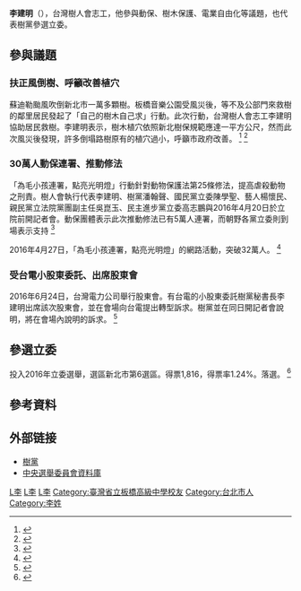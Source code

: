 {{newsrelease|time=2016-08-14T03:14:00+00:00}}
{{Infobox_officeholder
| name = 李建明
| now = 中華民國（台灣）政治人士 
| period = 
| sex = 男 
| Native place = 
| nationality = {{ROC}}
| date of birth = {{birth date and age|1984|8|13}}
| party = {{樹黨}} (2014 –)
| place of birth = {{TWN}}
| educate = 
*臺大昆蟲系學士
}}

'''李建明'''（{{bd|1984年|8月13日||}}），台灣樹人會志工，他參與動保、樹木保護、電業自由化等議題，也代表樹黨參選立委。

== 參與議題 ==
=== 扶正風倒樹、呼籲改善植穴 ===
蘇迪勒颱風吹倒新北市一萬多顆樹。板橋音樂公園受風災後，等不及公部門來救樹的鄰里居民發起了「自己的樹木自己求」行動。此次行動，台灣樹人會志工李建明協助居民救樹。李建明表示，樹木植穴依照新北樹保規範應達一平方公尺，然而此次風災後發現，許多倒塌路樹原有的植穴過小，呼籲市政府改善。
<ref>{{cite news |publisher=自由時報 |url=http://news.ltn.com.tw/news/local/paper/906627 |title=音樂公園倒百棵樹 居民動員扶正 |date=2015-08-14 |accessdate=2016-08-13 |archive-date=2019-12-02 |archive-url=https://web.archive.org/web/20191202153334/https://news.ltn.com.tw/news/local/paper/906627 |dead-url=no }}</ref>
<ref>{{cite news |publisher=自由時報 |url=http://news.ltn.com.tw/news/local/paper/906313 |title=搶救倒樹 護樹團體籲改善植穴 |date=2015-08-13 |accessdate=2016-08-13 |archive-date=2019-12-02 |archive-url=https://web.archive.org/web/20191202191101/https://news.ltn.com.tw/news/local/paper/906313 |dead-url=no }}</ref>

=== 30萬人動保連署、推動修法 ===
「為毛小孩連署，點亮光明燈」行動針對動物保護法第25條修法，提高虐殺動物之刑責。樹人會執行代表李建明、樹黨潘翰聲、國民黨立委陳學聖、藝人楊懷民、親民黨立法院黨團副主任吳崑玉、民主進步黨立委高志鵬與2016年4月20日於立院前開記者會。動保團體表示此次推動修法已有5萬人連署，而朝野各黨立委則到場表示支持
<ref>{{cite news |publisher=中央通訊社 |url=http://www.cna.com.tw/news/aipl/201604200190-1.aspx |title=民團提修法 虐殺動物累犯可處7年徒刑 |date=2016-04-20 |accessdate=2016-08-13 |archive-date=2017-07-05 |archive-url=https://web.archive.org/web/20170705145553/http://www.cna.com.tw/news/aipl/201604200190-1.aspx |dead-url=no }}</ref>

2016年4月27日，「為毛小孩連署，點亮光明燈」的網路活動，突破32萬人。
<ref>{{cite news |publisher=今日新聞 |url=http://www.nownews.com/n/2016/04/27/2078697 |title=為毛小孩連署破32萬　有望修動保法 |date=2016-04-27 |accessdate=2016-08-13 |archive-date=2016-07-02 |archive-url=https://web.archive.org/web/20160702031748/http://www.nownews.com/n/2016/04/27/2078697 |dead-url=no }}</ref>

=== 受台電小股東委託、出席股東會 ===
2016年6月24日，台灣電力公司舉行股東會。有台電的小股東委託樹黨秘書長李建明出席該次股東會，並在會場向台電提出轉型訴求。樹黨並在同日開記者會說明，將在會場內說明的訴求。
<ref>{{cite news |publisher=公庫 |url=http://www.civilmedia.tw/archives/49511 |title=綠色小股東前進台電股東會，電業自由化因應對策! |date=2016-06-24 |accessdate=2016-08-13 |archive-date=2019-11-28 |archive-url=https://web.archive.org/web/20191128020521/https://www.civilmedia.tw/archives/49511 |dead-url=no }}</ref>

== 參選立委 ==
投入2016年立委選舉，選區新北市第6選區。得票1,816，得票率1.24%。落選。
<ref>{{cite news |publisher=中時電子報 |url=http://www.chinatimes.com/vote2016/legislator/65000/0602 |title=立委大選即時開票 |date=2016-01-16 |accessdate=2016-08-13 |archive-date=2016-02-16 |archive-url=https://web.archive.org/web/20160216014043/http://www.chinatimes.com/vote2016/legislator/65000/0602 |dead-url=no }}</ref>

== 參考資料 ==
{{reflist|colwidth=45em}}

==外部链接==
*[http://treesparty.tw/ 樹黨] {{Wayback|url=http://treesparty.tw/ |date=20200808000552 }}
*[http://db.cec.gov.tw/ 中央選舉委員會資料庫] {{Wayback|url=http://db.cec.gov.tw/ |date=20150109005244 }}

[[Category:臺灣環境保護運動者|L李]]
[[Category:樹黨黨員|L李]]
[[Category:國立臺灣大學生物資源暨農學院校友|L李]]
[[Category:臺灣省立板橋高級中學校友|Category:臺灣省立板橋高級中學校友]]
[[Category:台北市人|Category:台北市人]]
[[Category:李姓|Category:李姓]]
